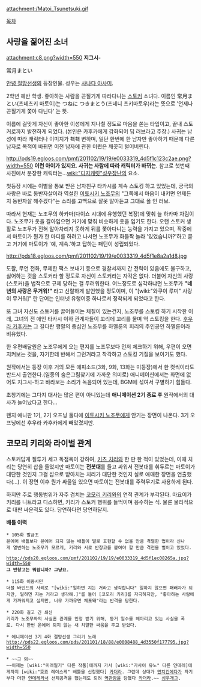 attachment:/Matoi_Tsunetsuki.gif

[[목차]]

== 사랑을 짊어진 소녀 ==
attachment:c8.png?width=550
'''지그시-'''

常月まとい  

[[안녕 절망선생]]의 등장인물. 성우는 [[사나다 아사미]].

2학년 헤반 학생. 좋아하는 사람을 끈질기게 따라다니는 [[스토커]] 소녀다. 이름인 常月まとい(츠네츠키 마토이)는 つねに つきまとう(츠네니 츠키마토우)라는 뜻으로 '언제나 끈질기게 쫓아 다닌다' 는 뜻.

이름에 걸맞게 자신이 좋아한 이성에게 지나칠 정도로 마음을 쏟는 타입이고, 끝내 스토커로까지 발전하게 되었다. (본인은 카후카에게 감화되어 딥 러브라고 주장.) 사귀는 남성에 따라 캐릭터나 이미지가 홱홱 변하며, 일단 한번에 한 남자만 좋아하기 때문에 다른 남자로 목적이 바뀌면 이전 남자에 관한 미련은 깨끗히 털어버린다.

http://pds19.egloos.com/pmf/201102/19/19/e0033319_4d5f1c123c2ae.png?width=550
'''이런 아이가 있지요. 사귀는 사람에 따라 캐릭터가 바뀌는.''' 참고로 첫번째 사진에서 분장한 캐릭터는...[[wiki:"디지캐럿"성우장난]]의 요소.

첫등장 시에는 이별을 통보 받은 남자친구 타카시를 계속 스토킹 하고 있었는데, 궁극의 사랑은 바로 동반자살이라 역설한 [[이토시키 노조무]]의 "그쪽에서 마음이 내키면 언제든지 동반자살 해주겠다"는 소리를 고백으로 잘못 알아듣고 그대로 폴 인 러브.

따라서 현재는 노조무의 하카마(다이쇼 시대에 유행했던 복장)에 맞춰 늘 하카마 차림이다. 노조무가 옷을 갈아입으면 거기에 맞춰 비슷하게 옷을 입기도 한다. 오랜 스토커 생활로 노조무가 전혀 알아차리지 못하게 뒤를 쫓아다니는 능력을 가지고 있으며, 작중에서 마토이가 뭔가 한 마디를 하려고 나서면 노조무가 화들짝 놀라 '있었습니까?'하고 묻고 거기에 마토이가 '예, 계속.'하고 답하는 패턴이 성립되었다.

http://pds18.egloos.com/pmf/201102/19/19/e0033319_4d5f1e8a2a1d8.jpg

도촬, 무언 전화, 무제한 팩스 보내기 등으로 경찰서까지 간 전력이 있음에도 불구하고, 싫어하는 것을 스토커라 할 정도로 자신이 스토커라는 자각은 없다. 더불어 자신의 사랑(스토커)을 법적으로 규제 당하는 걸 두려워한다. 어느정도로 심각하냐면 노조무가 '''"네년의 사랑은 무거워!"''' 라고 신랄하게 발언했을 정도이며, 이 "[wiki:"와쿠이 루미" 사랑이 무거워]" 란 단어는 인터넷 유행어중 하나로서 정착되게 되었다고 한다.

또 그녀 자신도 스토커를 끌어들이는 체질이 있는건지, 노조무를 스토킹 하기 시작한 이래, 그녀의 전 애인 타카시 이하 관계자들이 꼬리에 꼬리를 물며 역 스토킹을 한다. [[후우라 카후카]]는 그 길다란 행렬의 중심인 노조무를 하멜룬의 피리의 주인공인 하멜룬이라 비유했다.

한 우편배달원은 노조무에게 오는 편지를 노조무보다 먼저 체크하기 위해, 우편이 오면 지켜보는 것을, 자기한테 반해서 그런거라고 착각하고 스토킹 기질을 보이기도 했다.

원작에서는 등장 이후 거의 모든 에피소드(3화, 9화, 13화는 미등장)에서 한 컷씩이라도 반드시 출연한다.(일종의 숨은그림찾기에 가까운 의미로) 애니메이션에서는 화면에 없어도 지그시-하고 바라보는 소리가 녹음되어 있는데, BGM에 섞여서 구별하기 힘들다.

초창기에는 그다지 대사는 많은 편이 아니었는데 '''애니메이션 2기 종료 후''' 원작에서의 대사가 늘어났다고 한다...

왠지 애니판 1기, 2기 오프닝 둘다에 [[이토시키 노조무]]에게 안기는 장면이 나온다. 3기 오프닝에선 후우라 카후카에게 빼았겼지만.

== 코모리 키리와 라이벌 관계 ==
스토커답게 질투가 세고 독점욕이 강하여, [[키츠 치리]]와 한 판 한 적이 있었는데, 이때 치리는 당연히 삽을 들었지만 마토이는 '''전봇대'''를 들고 싸워서 전봇대를 휘두르는 마토이가 대단한 것인지 그걸 삽으로 받아치는 치리가 대단한 것인지 실로 애매한 장면을 연출했다(…). 이 장면 이후 뭔가 싸울일 있으면 마토이는 전봇대를 주력무기로 사용하게 된다.

하지만 주로 행동범위가 자주 겹치는 [[코모리 키리]]와의 연적 관계가 부각된다. 마요이가 키리를 니트라고 디스하면, 키리가 스토커 행위를 들먹이며 응수하는 식. 물론 물리적으로 대판 싸운적도 있다. 당연하다면 당연하달지. 

''' 배틀 이력 '''
 * 105화 발금초
 온에어 배틀보다 온에어 되지 않는 배틀이 말로 표현할 수 없을 만큼 격렬한 법이라 신나게 열변하는 노조무가 모르게, 키리와 서로 반창고를 붙여야 할 만큼 격전을 벌이고 있었다.

 http://pds20.egloos.com/pmf/201102/19/19/e0033319_4d5f1ec08265a.jpg?width=550
 '''그 반창고는 뭐랍니까? 그냥요.'''

 * 115화 이중시민
 더블 바인드의 사례로 "[wiki:"일하면 지는 거라고 생각합니다" 일하지 않으면 패배자가 되지만, 일하면 지는 거라고 생각해.]"를 들어 [코모리 키리]를 자극하지만, "좋아하는 사람에게 가까워지고 싶지만, 너무 가까우면 체포돼"라는 반격을 당한다.

 * 220화 길고 긴 쇄신
 키리가 노조무와의 사실혼 관계를 인정 받기 위해, 동거 일수를 헤아리고 있는 사실을 폭로. 다시 한번 온에어 되지 않는 새 치열한 싸움을 주고 받았다.

 * 에니메이션 3기 4화 절망선생 그리기 노래
 http://pds22.egloos.com/pds/201101/18/88/e0008488_4d3550f177795.jpg?width=550

 * ~~그 외~~
 ~~이제는 [wiki:"미래일기" 다른 작품]에까지 가서 [wiki:"가사이 유노" 다른 얀데레]에게까지 [wiki:"호죠 레이스케" 배틀을 신청했다] [[카더라]]. 그런데 상대가 [[먼치킨]]에다가 자기부다 더한 [[얀데레]]라서 선제공격을 했는데도 되려 [[역관광]]을 당했다 [[카더라]].~~ [[성우개그]].

